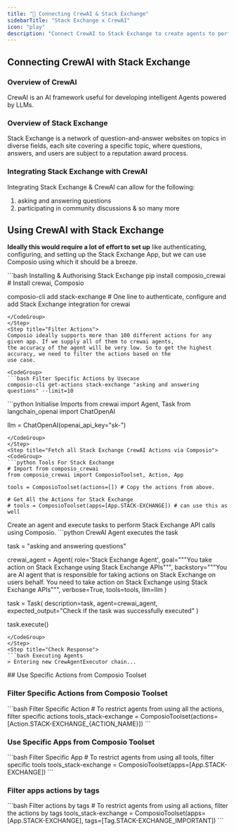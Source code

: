 ```yaml
---
title: "🚀 Connecting CrewAI & Stack Exchange"
sidebarTitle: "Stack Exchange x CrewAI"
icon: "play"
description: "Connect CrewAI to Stack Exchange to create agents to perform tasks using natural language"
---
```


## Connecting CrewAI with Stack Exchange

### Overview of CrewAI

CrewAI is an AI framework useful for developing intelligent Agents powered by LLMs.

### Overview of Stack Exchange

Stack Exchange is a network of question-and-answer websites on topics in diverse fields, each site covering a specific topic, where questions, answers, and users are subject to a reputation award process.

### Integrating Stack Exchange with CrewAI

Integrating Stack Exchange & CrewAI can allow for the following:

1. asking and answering questions
2. participating in community discussions
& so many more

## Using CrewAI with Stack Exchange

<Steps>
<Step title="Setting Up the Environment">

**Ideally this would require a lot of effort to set up** like authenticating, configuring, and setting up the Stack Exchange App, but we can use Composio using which it should be a breeze.

<CodeGroup>
```bash Installing & Authorising Stack Exchange
pip install composio_crewai # Install crewai, Composio 

composio-cli add stack-exchange # One line to authenticate, configure and add Stack Exchange integration for crewai
```
</CodeGroup>
</Step>
<Step title="Filter Actions">
Composio ideally supports more than 100 different actions for any given app. If we supply all of them to crewai agents, 
the accuracy of the agent will be very low. So to get the highest accuracy, we need to filter the actions based on the 
use case.

<CodeGroup>
```bash Filter Specific Actions by Usecase
composio-cli get-actions stack-exchange "asking and answering questions" --limit=10
```
</CodeGroup>

</Step>
<Step title="Import Base Packages">

<CodeGroup>
```python Initialise Imports
from crewai import Agent, Task
from langchain_openai import ChatOpenAI

llm = ChatOpenAI(openai_api_key="sk-<OPENAI KEY>")
```
</CodeGroup>
</Step>
<Step title="Fetch all Stack Exchange CrewAI Actions via Composio">
<CodeGroup>
```python Tools For Stack Exchange
# Import from composio_crewai
from composio_crewai import ComposioToolset, Action, App

tools = ComposioToolset(actions=[]) # Copy the actions from above. 

# Get All the Actions for Stack Exchange
# tools = ComposioToolset(apps=[App.STACK-EXCHANGE]) # can use this as well
```
</CodeGroup>
</Step>
<Step title="Execute the Agent">
Create an agent and execute tasks to perform Stack Exchange API calls using Composio. 
<CodeGroup>
```python CrewAI Agent executes the task

task = "asking and answering questions"

crewai_agent = Agent(
    role='Stack Exchange Agent',
    goal="""You take action on Stack Exchange using Stack Exchange APIs""",
    backstory="""You are AI agent that is responsible for taking actions on Stack Exchange on users behalf. You need to take action on Stack Exchange using Stack Exchange APIs""",
    verbose=True,
    tools=tools,
    llm=llm
)

task = Task(
    description=task,
    agent=crewai_agent,
    expected_output="Check if the task was successfully executed"
)

task.execute()
```
</CodeGroup>
</Step>
<Step title="Check Response">
```bash Executing Agents
> Entering new CrewAgentExecutor chain...
```
</Step>
</Steps>
## Use Specific Actions from Composio Toolset

### Filter Specific Actions from Composio Toolset

<CodeGroup>
```bash Filter Specific Action
# To restrict agents from using all the actions, filter specific actions
tools_stack-exchange = ComposioToolset(actions=[Action.STACK-EXCHANGE_{ACTION_NAME}])
```
</CodeGroup>

### Use Specific Apps from Composio Toolset
<CodeGroup>
```bash Filter Specific App
# To restrict agents from using all tools, filter specific tools
tools_stack-exchange = ComposioToolset(apps=[App.STACK-EXCHANGE])
```
</CodeGroup>

### Filter apps actions by tags 
<CodeGroup>
```bash Filter actions by tags
# To restrict agents from using all actions, filter the actions by tags
tools_stack-exchange = ComposioToolset(apps=[App.STACK-EXCHANGE], tags=[Tag.STACK-EXCHANGE_IMPORTANT])
```
</CodeGroup>